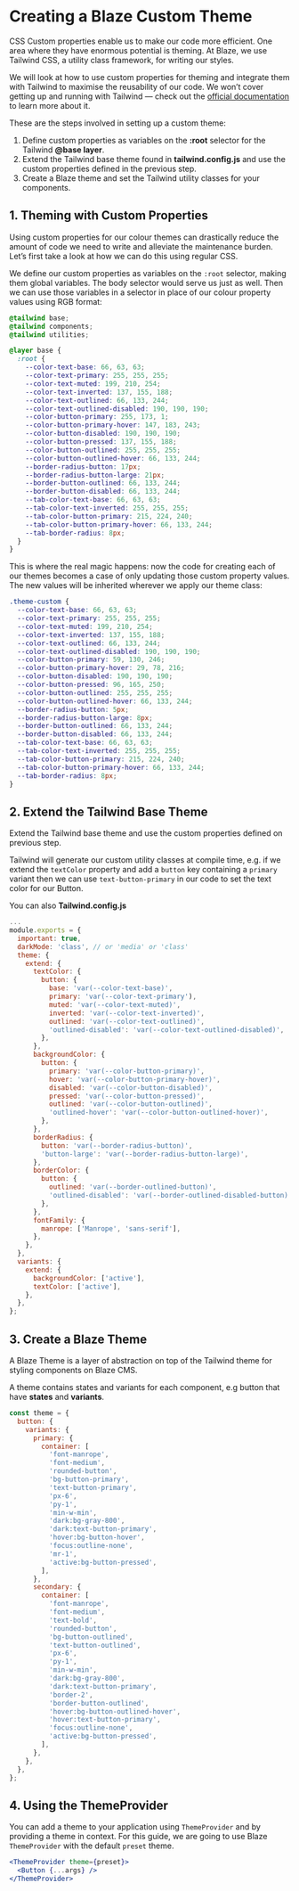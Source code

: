 
<Meta title="@blaze-react/Theming/Creating a Custom Theme" />

# Creating a Blaze Custom Theme

CSS Custom properties enable us to make our code more efficient. One area where they have enormous potential is theming. At Blaze, we use Tailwind CSS, a utility class framework, for writing our styles.

We will look at how to use custom properties for theming and integrate them with Tailwind to maximise the reusability of our code. We won’t cover getting up and running with Tailwind — check out the [official documentation](https://tailwindcss.com/docs/installation) to learn more about it.

These are the steps involved in setting up a custom theme:

1. Define custom properties as variables on the **:root** selector for the Tailwind **@base layer**.
2. Extend the Tailwind base theme found in **tailwind.config.js** and use the custom properties defined in the previous step.
3. Create a Blaze theme and set the Tailwind utility classes for your components.

## 1. Theming with Custom Properties

Using custom properties for our colour themes can drastically reduce the amount of code we need to write and alleviate the maintenance burden. Let’s first take a look at how we can do this using regular CSS.

We define our custom properties as variables on the `:root` selector, making them global variables. The body selector would serve us just as well. Then we can use those variables in a selector in place of our colour property values using RGB format:

```css
@tailwind base;
@tailwind components;
@tailwind utilities;

@layer base {
  :root {
    --color-text-base: 66, 63, 63;
    --color-text-primary: 255, 255, 255;
    --color-text-muted: 199, 210, 254;
    --color-text-inverted: 137, 155, 188;
    --color-text-outlined: 66, 133, 244;
    --color-text-outlined-disabled: 190, 190, 190;
    --color-button-primary: 255, 173, 1;
    --color-button-primary-hover: 147, 183, 243;
    --color-button-disabled: 190, 190, 190;
    --color-button-pressed: 137, 155, 188;
    --color-button-outlined: 255, 255, 255;
    --color-button-outlined-hover: 66, 133, 244;
    --border-radius-button: 17px;
    --border-radius-button-large: 21px;
    --border-button-outlined: 66, 133, 244;
    --border-button-disabled: 66, 133, 244;
    --tab-color-text-base: 66, 63, 63;
    --tab-color-text-inverted: 255, 255, 255;
    --tab-color-button-primary: 215, 224, 240;
    --tab-color-button-primary-hover: 66, 133, 244;
    --tab-border-radius: 8px;
  }
}
```

This is where the real magic happens: now the code for creating each of our themes becomes a case of only updating those custom property values. The new values will be inherited wherever we apply our theme class:

```css
.theme-custom {
  --color-text-base: 66, 63, 63;
  --color-text-primary: 255, 255, 255;
  --color-text-muted: 199, 210, 254;
  --color-text-inverted: 137, 155, 188;
  --color-text-outlined: 66, 133, 244;
  --color-text-outlined-disabled: 190, 190, 190;
  --color-button-primary: 59, 130, 246;
  --color-button-primary-hover: 29, 78, 216;
  --color-button-disabled: 190, 190, 190;
  --color-button-pressed: 96, 165, 250;
  --color-button-outlined: 255, 255, 255;
  --color-button-outlined-hover: 66, 133, 244;
  --border-radius-button: 5px;
  --border-radius-button-large: 8px;
  --border-button-outlined: 66, 133, 244;
  --border-button-disabled: 66, 133, 244;
  --tab-color-text-base: 66, 63, 63;
  --tab-color-text-inverted: 255, 255, 255;
  --tab-color-button-primary: 215, 224, 240;
  --tab-color-button-primary-hover: 66, 133, 244;
  --tab-border-radius: 8px;
}
```

## 2. Extend the Tailwind Base Theme

Extend the Tailwind base theme and use the custom properties defined on previous step.

Tailwind will generate our custom utility classes at compile time, e.g. if we extend the `textColor` property and add a `button` key containing a `primary` variant then we can use `text-button-primary` in our code to set the text color for our Button.

You can also
**Tailwind.config.js**

```js
...
module.exports = {
  important: true,
  darkMode: 'class', // or 'media' or 'class'
  theme: {
    extend: {
      textColor: {
        button: {
          base: 'var(--color-text-base)',
          primary: 'var(--color-text-primary'),
          muted: 'var(--color-text-muted)',
          inverted: 'var(--color-text-inverted)',
          outlined: 'var(--color-text-outlined)',
          'outlined-disabled': 'var(--color-text-outlined-disabled)',
        },
      },
      backgroundColor: {
        button: {
          primary: 'var(--color-button-primary)',
          hover: 'var(--color-button-primary-hover)',
          disabled: 'var(--color-button-disabled)',
          pressed: 'var(--color-button-pressed)',
          outlined: 'var(--color-button-outlined)',
          'outlined-hover': 'var(--color-button-outlined-hover)',
        },
      },
      borderRadius: {
        button: 'var(--border-radius-button)',
        'button-large': 'var(--border-radius-button-large)',
      },
      borderColor: {
        button: {
          outlined: 'var(--border-outlined-button)',
          'outlined-disabled': 'var(--border-outlined-disabled-button)',
        },
      },
      fontFamily: {
        manrope: ['Manrope', 'sans-serif'],
      },
    },
  },
  variants: {
    extend: {
      backgroundColor: ['active'],
      textColor: ['active'],
    },
  },
};
```

## 3. Create a Blaze Theme

A Blaze Theme is a layer of abstraction on top of the Tailwind theme for styling components on Blaze CMS.

A theme contains states and variants for each component, e.g button that have **states** and **variants**.

```js
const theme = {
  button: {
    variants: {
      primary: {
        container: [
          'font-manrope',
          'font-medium',
          'rounded-button',
          'bg-button-primary',
          'text-button-primary',
          'px-6',
          'py-1',
          'min-w-min',
          'dark:bg-gray-800',
          'dark:text-button-primary',
          'hover:bg-button-hover',
          'focus:outline-none',
          'mr-1',
          'active:bg-button-pressed',
        ],
      },
      secondary: {
        container: [
          'font-manrope',
          'font-medium',
          'text-bold',
          'rounded-button',
          'bg-button-outlined',
          'text-button-outlined',
          'px-6',
          'py-1',
          'min-w-min',
          'dark:bg-gray-800',
          'dark:text-button-primary',
          'border-2',
          'border-button-outlined',
          'hover:bg-button-outlined-hover',
          'hover:text-button-primary',
          'focus:outline-none',
          'active:bg-button-pressed',
        ],
      },
    },
  },
};
```

## 4. Using the ThemeProvider

You can add a theme to your application using `ThemeProvider` and by providing a theme in context. For this guide, we are going to use Blaze `ThemeProvider` with the default `preset` theme.

```jsx
<ThemeProvider theme={preset}>
  <Button {...args} />
</ThemeProvider>
```

